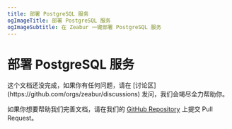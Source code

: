 ```yaml
---
title: 部署 PostgreSQL 服务
ogImageTitle: 部署 PostgreSQL 服务
ogImageSubtitle: 在 Zeabur 一键部署 PostgreSQL 服务
---
```



# 部署 PostgreSQL 服务

<Callout>
  这个文档还没完成，如果你有任何问题，请在 [讨论区](https://github.com/orgs/zeabur/discussions) 发问，我们会竭尽全力帮助你。

  如果你想要帮助我们完善文档，请在我们的 [GitHub Repository](https://github.com/zeabur/docs) 上提交 Pull Request。
</Callout>
